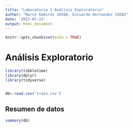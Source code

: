 ```yaml
---
title: "Laboratorio 1 Análisis Exploratorio"
author: "Marco Ramirez 19588, Estuardo Hernandez 19202"
date: '2022-07-23'
output: html_document
---
```


```r
knitr::opts_chunk$set(echo = TRUE)
```

# Análisis Exploratorio

```r
library(tibbletime)
library(dplyr)
library(tidyverse)


db<-read.csv('train.csv')
```

## Resumen de datos

```r
summary(db)
```
